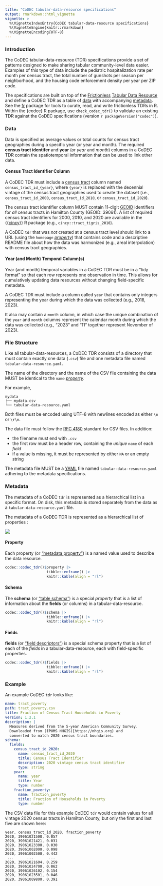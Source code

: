 ```yaml
---
title: "CoDEC tabular-data-resource specifications"
output: rmarkdown::html_vignette
vignette: >
  %\VignetteIndexEntry{CoDEC tabular-data-resource specifications}
  %\VignetteEngine{knitr::rmarkdown}
  %\VignetteEncoding{UTF-8}
---
```


### Introduction

The CoDEC tabular-data-resource (TDR) specifications provide a set of patterns designed to make sharing tabular community-level data easier.
Examples of this type of data include the pediatric hospitalization rate per month per census tract, the total number of gunshots per season per neighborhood, and the housing code enforcement density per year per ZIP code.

The specifications are built on top of the [Frictionless](https://frictionlessdata.io/) [Tabular Data Resource](https://specs.frictionlessdata.io/tabular-data-resource/) and define a CoDEC TDR as a table of [data](#data) with accompanying [metadata](#metadata). See the [fr](https://github.com/cole-brokamp/fr) package for tools to curate, read, and write frictionless TDRs in R. Within the {codec} R package, use `check_codec_tdr()` to validate an existing TDR against the CoDEC specifications (version `r packageVersion("codec")`).

### Data

Data is specified as average values or total counts for census tract geographies during a specific year (or year and month). The required **census tract identifer** and **year** (or *year* and *month*) columns in a CoDEC TDR contain the spatiotemporal information that can be used to link other data.

#### Census Tract Identifier Column

A CoDEC TDR must include a [census tract](https://www2.census.gov/geo/pdfs/education/CensusTracts.pdf) column named `census_tract_id_{year}`, where `{year}` is replaced with the decennial vintage of the census tract geographies used to create the dataset (i.e., `census_tract_id_2000`, `census_tract_id_2010`, or `census_tract_id_2020`).

The census tract identifier column MUST contain 11-digit [GEOID](https://www.census.gov/programs-surveys/geography/guidance/geo-identifiers.html) identifiers for *all* census tracts in Hamilton County (GEOID: 39061). A list of required census tract identifiers for 2000, 2010, and 2020 are available in the {{[cincy](https://github.com/geomarker-io/cincy)}} R package (e.g., `cincy::tract_tigris_2010`).

A CoDEC `tdr` that was *not* created at a census tract level should link to a URL (using the `homepage` [*property*](specs.html#metadata)) that contains code and a descriptive README file about how the data was harmonized (e.g., areal interpolation) with census tract geographies.

#### Year (and Month) Temporal Column(s)

Year (and month) temporal variables in a CoDEC TDR must be in a "tidy format" so that each row represents one observation in time. This allows for cumulatively updating data resources without changing field-specific metadata.

A CoDEC TDR must include a column called `year` that contains only integers representing the year during which the data was collected (e.g., 2018, 2023).

It also may contain a `month` column, in which case the unique combination of the `year` and `month` columns represent the calendar month during which the data was collected (e.g., "2023" and "11" together represent November of 2023).

### File Structure

Like all tabular-data-resources, a CoDEC TDR consists of a directory that must contain exactly one data (`.csv`) file and one metadata file named `tabular-data-resource.yaml`.

The name of the directory and the name of the CSV file containing the data MUST be identical to the `name` [*property*](specs.html#metadata).

For example,

    mydata
    ├── mydata.csv
    └── tabular-data-resource.yaml

Both files must be encoded using UTF-8 with newlines encoded as either `\n` or `\r\n`.

The data file must follow the [RFC 4180](https://www.rfc-editor.org/rfc/rfc4180) standard for CSV files.  In addition:

- the filename must end with `.csv`
- the first row must be a header row, containing the *unique* `name` of each *field*
- if a value is missing, it must be represented by either `NA` or an empty string
  
The metadata file MUST be a [YAML](https://yaml.org/) file named `tabular-data-resource.yaml` adhering to the metadata specifications.

### Metadata

The metadata of a CoDEC `tdr` is represented as a hierarchical list in a specific format.  On disk, this metadata is stored separately from the data as a `tabular-data-resource.yaml` file. 

The metadata of a CoDEC TDR is represented as a hierarchical list of properties :

![](codec_metadata.svg)

#### Property

Each property (or ["metadata property"](https://specs.frictionlessdata.io/data-resource/#metadata-properties)) is a named value used to describe the data resource.


```r
codec::codec_tdr()$property |>
                   tibble::enframe() |>
                   knitr::kable(align = "rl")
```

#### Schema

The **schema** (or ["table schema"](https://specs.frictionlessdata.io/table-schema/)) is a special *property* that is a list of information about the **fields** (or columns) in a tabular-data-resource.

```r
codec::codec_tdr()$schema |>
                   tibble::enframe() |>
                   knitr::kable(align = "rl")
```

#### Fields

**fields** (or ["field descriptors"](https://specs.frictionlessdata.io/table-schema/#field-descriptors)) is a special schema property that is a list of each of the *fields* in a tabular-data-resource, each with field-specific properties.

```r
codec::codec_tdr()$fields |>
                   tibble::enframe() |>
                   knitr::kable(align = "rl")
```

### Example

An example CoDEC `tdr` looks like:

```yaml
name: tract_poverty
path: tract_poverty.csv
title: Fraction of Census Tract Households in Poverty
version: 1.2.1
description: |
  Measures derived from the 5-year American Community Survey.
  Downloaded from (IPUMS NHGIS)[https://nhgis.org) and
  converted to match 2020 census tract boundaries.
schema:
  fields:
    census_tract_id_2020:
      name: census_tract_id_2020
      title: Census Tract Identifier
      description: 2020 vintage census tract identifier
      type: string
    year:
      name: year
      title: Year
      type: number
    fraction_poverty:
      name: fraction_poverty
      title: Fraction of Households in Poverty
      type: number
```

The CSV data file for this example CoDEC `tdr` would contain values for all vintage 2020 census tracts in Hamilton County, but only the first and last five are shown here:

    year, census_tract_id_2020, fraction_poverty
    2020, 39061021508, 0.057
    2020, 39061021421, 0.031
    2020, 39061023300, 0.030
    2020, 39061002000, 0.098
    2020, 39061002500, 0.442
     ...      ...       ... 
    2020, 39061021604, 0.259
    2020, 39061024700, 0.062
    2020, 39061026102, 0.154
    2020, 39061023501, 0.046
    2020, 39061009800, 0.391


